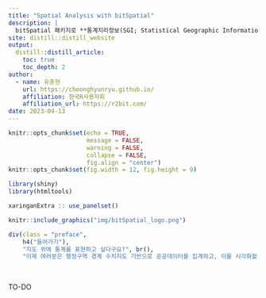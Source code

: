```yaml
---
title: "Spatial Analysis with bitSpatial"
description: |
  bitSpatial 패키지로 **통계지리정보(SGI; Statistical Geographic Information)**를 개발할 수 있습니다.
site: distill::distill_website
output:
  distill::distill_article:
    toc: true
    toc_depth: 2  
author:
  - name: 유충현 
    url: https://choonghyunryu.github.io/
    affiliation: 한국R사용자회
    affiliation_url: https://r2bit.com/   
date: 2023-04-13   
---
```


```r
knitr::opts_chunk$set(echo = TRUE, 
                      message = FALSE, 
                      warning = FALSE, 
                      collapse = FALSE,
                      fig.align = "center")
knitr::opts_chunk$set(fig.width = 12, fig.height = 9)

library(shiny)
library(htmltools)

xaringanExtra :: use_panelset()
```

```r
knitr::include_graphics("img/bitSpatial_logo.png")
```

```r
div(class = "preface", 
    h4("들어가기"),
    "지도 위에 통계를 표현하고 싶다구요?", br(),
    "이제 여러분은 행정구역 경계 수치지도 기반으로 공공데이터를 집계하고, 이를 시각화할 수 있습니다.")
```

<br>

TO-DO